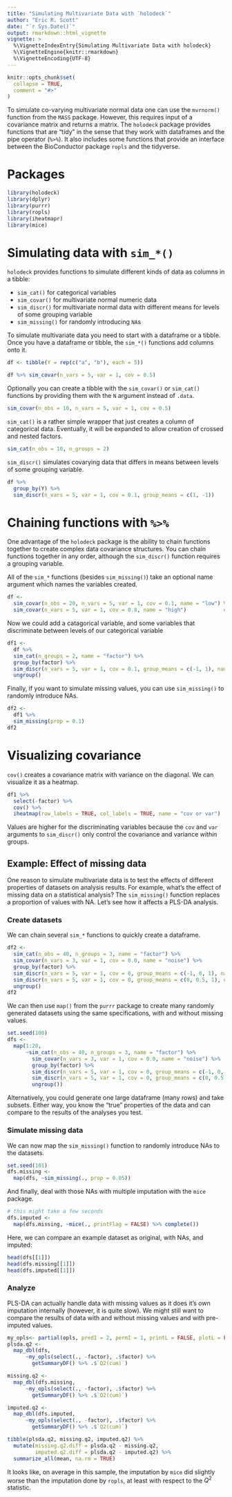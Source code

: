 ```yaml
---
title: "Simulating Multivariate Data with `holodeck`"
author: "Eric R. Scott"
date: "`r Sys.Date()`"
output: rmarkdown::html_vignette
vignette: >
  %\VignetteIndexEntry{Simulating Multivariate Data with holodeck}
  %\VignetteEngine{knitr::rmarkdown}
  %\VignetteEncoding{UTF-8}
---
```


```r
knitr::opts_chunk$set(
  collapse = TRUE,
  comment = "#>"
)
```


To simulate co-varying multivariate normal data one can use the `mvrnorm()` function from the `MASS` package. However, this requires input of a covariance matrix and returns a matrix.  The `holodeck` package provides functions that are "tidy" in the sense that they work with dataframes and the pipe operator (`%>%`). It also includes some functions that provide an interface between the BioConductor package `ropls` and the tidyverse.

# Packages

```r
library(holodeck)
library(dplyr)
library(purrr)
library(ropls)
library(iheatmapr)
library(mice)
```


# Simulating data with `sim_*()`

`holodeck` provides functions to simulate different kinds of data as columns in a tibble:

- `sim_cat()` for categorical variables
- `sim_covar()` for multivariate normal numeric data
- `sim_discr()` for multivariate normal data with different means for levels of some grouping variable
- `sim_missing()` for randomly introducing `NA`s

To simulate multivariate data you need to start with a dataframe or a tibble.  Once you have a dataframe or tibble, the `sim_*()` functions add columns onto it.

```r
df <- tibble(Y = rep(c("a", "b"), each = 5))

df %>% sim_covar(n_vars = 5, var = 1, cov = 0.5)
```

Optionally you can create a tibble with the `sim_covar()` or `sim_cat()` functions by providing them with the `N`  argument instead of `.data`.

```r
sim_covar(n_obs = 10, n_vars = 5, var = 1, cov = 0.5)
```

`sim_cat()` is a rather simple wrapper that just creates a column of categorical data. Eventually, it will be expanded to allow creation of crossed and nested factors.

```r
sim_cat(n_obs = 10, n_groups = 2)
```

`sim_discr()` simulates covarying data that differs in means between levels of some grouping variable.

```r
df %>%
  group_by(Y) %>% 
  sim_discr(n_vars = 5, var = 1, cov = 0.1, group_means = c(1, -1))
```


# Chaining functions with `%>%`

One advantage of the `holodeck` package is the ability to chain functions together to create complex data covariance structures. You can chain functions together in any order, although the `sim_discr()` function requires a grouping variable.

All of the `sim_*` functions (besides `sim_missing()`) take an optional name argument which names the variables created.

```r
df <-
  sim_covar(n_obs = 20, n_vars = 5, var = 1, cov = 0.1, name = "low") %>% #5 variables with low covariance
  sim_covar(n_vars = 5, var = 1, cov = 0.8, name = "high")            #5 variables with high covariance
```

Now we could add a catagorical variable, and some variables that discriminate between levels of our categorical variable

```r
df1 <-
  df %>% 
  sim_cat(n_groups = 2, name = "factor") %>% 
  group_by(factor) %>% 
  sim_discr(n_vars = 5, var = 1, cov = 0.1, group_means = c(-1, 1), name = "discr") %>% 
  ungroup()
```

Finally, if you want to simulate missing values, you can use `sim_missing()` to randomly introduce NAs.

```r
df2 <-
  df1 %>% 
  sim_missing(prop = 0.1)
df2
```

# Visualizing covariance

`cov()` creates a covariance matrix with variance on the diagonal.  We can visualize it as a heatmap.

```r
df1 %>%
  select(-factor) %>% 
  cov() %>% 
  iheatmap(row_labels = TRUE, col_labels = TRUE, name = "cov or var")
```

Values are higher for the discriminating variables because the `cov` and `var` arguments to `sim_discr()` only control the covariance and variance *within* groups.


## Example: Effect of missing data

One reason to simulate multivariate data is to test the effects of different properties of datasets on analysis results.  For example, what's the effect of missing data on a statistical analysis? The `sim_missing()` function replaces a proportion of values with NA.  Let's see how it affects a PLS-DA analysis.

### Create datasets

We can chain several `sim_*` functions to quickly create a dataframe.

```r
df2 <- 
  sim_cat(n_obs = 40, n_groups = 3, name = "factor") %>% 
  sim_covar(n_vars = 3, var = 1, cov = 0.0, name = "noise") %>% 
  group_by(factor) %>% 
  sim_discr(n_vars = 5, var = 1, cov = 0, group_means = c(-1, 0, 1), name  = "signal") %>%
  sim_discr(n_vars = 5, var = 1, cov = 0, group_means = c(0, 0.5, 1), name = "signal2") %>% 
  ungroup()
df2
```

We can then use `map()` from the `purrr` package to create many randomly generated datasets using the same specifications, with and without missing values.

```r
set.seed(100)
dfs <-
  map(1:20, 
      ~sim_cat(n_obs = 40, n_groups = 3, name = "factor") %>% 
        sim_covar(n_vars = 3, var = 1, cov = 0.0, name = "noise") %>% 
        group_by(factor) %>% 
        sim_discr(n_vars = 5, var = 1, cov = 0, group_means = c(-1, 0, 1), name  = "signal") %>%
        sim_discr(n_vars = 5, var = 1, cov = 0, group_means = c(0, 0.5, 1), name = "signal2") %>% 
        ungroup())
```

Alternatively, you could generate one large dataframe (many rows) and take subsets.  Either way, you know the "true" properties of the data and can compare to the results of the analyses you test.

### Simulate missing data

We can now map the `sim_missing()` function to randomly introduce NAs to the datasets.

```r
set.seed(101)
dfs.missing <-
  map(dfs, ~sim_missing(., prop = 0.05))
```

And finally, deal with those NAs with multiple imputation with the `mice` package.

```r
# this might take a few seconds
dfs.imputed <-
  map(dfs.missing, ~mice(., printFlag = FALSE) %>% complete())
```

Here, we can compare an example dataset as original, with NAs, and imputed:

```r
head(dfs[[1]])
head(dfs.missing[[1]])
head(dfs.imputed[[1]])
```

### Analyze

PLS-DA can actually handle data with missing values as it does it's own imputation internally (however, it is quite slow).  We might still want to compare the results of data with and without missing values and with pre-imputed values.

```r
my_opls<- partial(opls, predI = 2, permI = 1, printL = FALSE, plotL = FALSE)
plsda.q2 <- 
  map_dbl(dfs,
      ~my_opls(select(., -factor), .$factor) %>%
        getSummaryDF() %>% .$`Q2(cum)`)

missing.q2 <-
  map_dbl(dfs.missing,
      ~my_opls(select(., -factor), .$factor) %>%
        getSummaryDF() %>% .$`Q2(cum)`)

imputed.q2 <- 
  map_dbl(dfs.imputed,
      ~my_opls(select(., -factor), .$factor) %>%
        getSummaryDF() %>% .$`Q2(cum)`)
```

```r
tibble(plsda.q2, missing.q2, imputed.q2) %>% 
  mutate(missing.q2.diff = plsda.q2 - missing.q2,
         imputed.q2.diff = plsda.q2 - imputed.q2) %>% 
  summarize_all(mean, na.rm = TRUE)
```

It looks like, on average in this sample, the imputation by `mice` did slightly worse than the imputation done by `ropls`, at least with respect to the $Q^2$ statistic.
